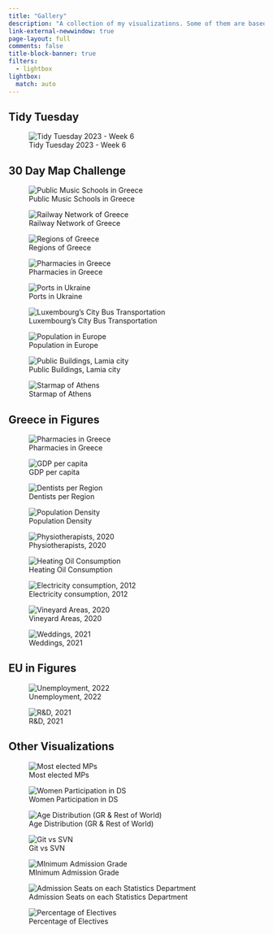 ```yaml
---
title: "Gallery"
description: "A collection of my visualizations. Some of them are based on popular challenges such as [#TidyTuesday](https://github.com/rfordatascience/tidytuesday) and [#30DayMapChallenge](https://github.com/tjukanovt/30DayMapChallenge). The collection is not restricted to those, as I find from time to time interesting datasets to work with."
link-external-newwindow: true
page-layout: full
comments: false
title-block-banner: true
filters:
  - lightbox
lightbox:
  match: auto
---
```


## Tidy Tuesday

::: grid
::: {.g-col-12 .g-col-md-4}
![Tidy Tuesday 2023 - Week 6](images/w6-2023-tt.png)
:::
:::

## 30 Day Map Challenge

::: grid
::: {.g-col-12 .g-col-md-4}
![Public Music Schools in Greece](images/d1-2022-30dmc.png){group="30dmc"}
:::

::: {.g-col-12 .g-col-md-4}
![Railway Network of Greece](images/d2-2022-30dmc.png){group="30dmc"}
:::

::: {.g-col-12 .g-col-md-4}
![Regions of Greece](images/d3-2022-30dmc.png){group="30dmc"}
:::

::: {.g-col-12 .g-col-md-4}
![Pharmacies in Greece](images/d4-2022-30dmc.png){group="30dmc"}
:::

::: {.g-col-12 .g-col-md-4}
![Ports in Ukraine](images/d5-2022-30dmc.png){group="30dmc"}
:::

::: {.g-col-12 .g-col-md-4}
![Luxembourg's City Bus Transportation](images/d6-2022-30dmc.png){group="30dmc"}
:::

::: {.g-col-12 .g-col-md-4}
![Population in Europe](images/d7-2022-30dmc.png){group="30dmc"}
:::

::: {.g-col-12 .g-col-md-4}
![Public Buildings, Lamia city](images/d8-2022-30dmc.png){group="30dmc"}
:::

::: {.g-col-12 .g-col-md-4}
![Starmap of Athens](images/d9-2022-30dmc.png){group="30dmc"}
:::


:::

## Greece in Figures

::: grid
::: {.g-col-12 .g-col-md-4}
![Pharmacies in Greece](images/d4-2022-30dmc.png){group="greece"}
:::

::: {.g-col-12 .g-col-md-4}
![GDP per capita](images/GIF-1.png){group="greece"}
:::

::: {.g-col-12 .g-col-md-4}
![Dentists per Region](images/GIF-2.png){group="greece"}
:::

::: {.g-col-12 .g-col-md-4}
![Population Density](images/GIF-3.png){group="greece"}
:::

::: {.g-col-12 .g-col-md-4}
![Physiotherapists, 2020](images/GIF-4.png){group="greece"}
:::

::: {.g-col-12 .g-col-md-4}
![Heating Oil Consumption](images/GIF-5.png){group="greece"}
:::

::: {.g-col-12 .g-col-md-4}
![Electricity consumption, 2012](images/GIF-6.png){group="greece"}
:::

::: {.g-col-12 .g-col-md-4}
![Vineyard Areas, 2020](images/GIF-7.png){group="greece"}
:::

::: {.g-col-12 .g-col-md-4}
![Weddings, 2021](images/GIF-8.png){group="greece"}
:::
:::

## EU in Figures

::: grid
::: {.g-col-12 .g-col-md-4}
![Unemployment, 2022](images/EIF-1.png){group="eu"}
:::

::: {.g-col-12 .g-col-md-4}
![R&D, 2021](images/EIF-2.png){group="eu"}
:::
:::

## Other Visualizations

::: grid
::: {.g-col-12 .g-col-md-6}
![Most elected MPs](english/2022-10-10-EDA-Greek-Parliament/2022-10-10-EDA-Greek-Parliament_files/figure-html/fig-1.png){group="other"}
:::

::: {.g-col-12 .g-col-md-6}
![Women Participation in DS](https://blog.stesiam.com/english/2023-05-06-Kaggle-Greek-Community/2023-05-06-Kaggle-Greek-Community_files/figure-html/unnamed-chunk-4-1.png){group="other"}
:::

::: {.g-col-12 .g-col-md-4}
![Age Distribution (GR & Rest of World)](https://blog.stesiam.com/english/2023-05-06-Kaggle-Greek-Community/2023-05-06-Kaggle-Greek-Community_files/figure-html/unnamed-chunk-5-1.png){group="other"}
:::

::: {.g-col-12 .g-col-md-4}
![Git vs SVN](https://blog.stesiam.com/english/2022-11-04-Git-Commands/2022-11-04-Git-Commands_files/figure-html/unnamed-chunk-1-1.png){group="other"}
:::

::: {.g-col-12 .g-col-md-4}
![MInimum Admission Grade](https://blog.stesiam.com/greek/2023-06-20-Studies-in-Statistics-Greek/2023-06-20-Studies-in-Statistics-Greek_files/figure-html/vaseis_eisagogis_plot-1.png){group="other"}
:::

::: {.g-col-12 .g-col-md-4}
![Admission Seats on each Statistics Department](https://blog.stesiam.com/greek/2023-06-20-Studies-in-Statistics-Greek/2023-06-20-Studies-in-Statistics-Greek_files/figure-html/theseis_eisagogis_plot-1.png){group="other"}
:::

::: {.g-col-12 .g-col-md-4}
![Percentage of Electives](https://blog.stesiam.com/greek/2023-06-20-Studies-in-Statistics-Greek/2023-06-20-Studies-in-Statistics-Greek_files/figure-html/electives_plot-1.png){group="other"}
:::

:::